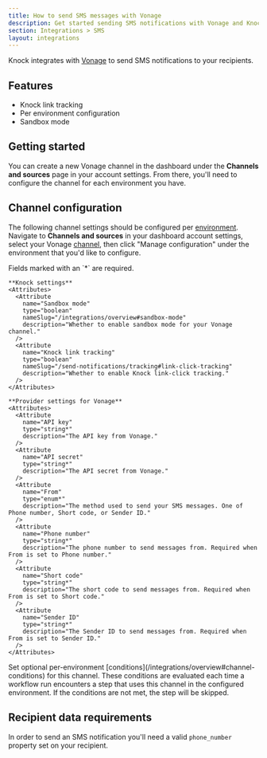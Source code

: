 ```yaml
---
title: How to send SMS messages with Vonage
description: Get started sending SMS notifications with Vonage and Knock.
section: Integrations > SMS
layout: integrations
---
```


Knock integrates with <a href="https://vonage.com/" target="_blank">Vonage</a> to send SMS notifications to your recipients.

## Features

- Knock link tracking
- Per environment configuration
- Sandbox mode

## Getting started

You can create a new Vonage channel in the dashboard under the **Channels and sources** page in your account settings. From there, you'll need to configure the channel for each environment you have.

## Channel configuration

The following channel settings should be configured per [environment](/concepts/environments). Navigate to **Channels and sources** in your dashboard account settings, select your Vonage [channel](/concepts/channels), then click "Manage configuration" under the environment that you'd like to configure.

<AccordionGroup>
  <Accordion title="Settings">
    Fields marked with an `*` are required.
    
    **Knock settings**
    <Attributes>
      <Attribute
        name="Sandbox mode"
        type="boolean"
        nameSlug="/integrations/overview#sandbox-mode"
        description="Whether to enable sandbox mode for your Vonage channel."
      />
      <Attribute
        name="Knock link tracking"
        type="boolean"
        nameSlug="/send-notifications/tracking#link-click-tracking"
        description="Whether to enable Knock link-click tracking."
      />
    </Attributes>

    **Provider settings for Vonage**
    <Attributes>
      <Attribute
        name="API key"
        type="string*"
        description="The API key from Vonage."
      />
      <Attribute
        name="API secret"
        type="string*"
        description="The API secret from Vonage."
      />
      <Attribute
        name="From"
        type="enum*"
        description="The method used to send your SMS messages. One of Phone number, Short code, or Sender ID."
      />
      <Attribute
        name="Phone number"
        type="string*"
        description="The phone number to send messages from. Required when From is set to Phone number."
      />
      <Attribute
        name="Short code"
        type="string*"
        description="The short code to send messages from. Required when From is set to Short code."
      />
      <Attribute
        name="Sender ID"
        type="string*"
        description="The Sender ID to send messages from. Required when From is set to Sender ID."
      />
    </Attributes>

  </Accordion>
  <Accordion title="Conditions">
    Set optional per-environment [conditions](/integrations/overview#channel-conditions) for this channel. These conditions are evaluated each time a workflow run encounters a step that uses this channel in the configured environment. If the conditions are not met, the step will be skipped.
  </Accordion>
</AccordionGroup>

## Recipient data requirements

In order to send an SMS notification you'll need a valid `phone_number` property set on your recipient.
